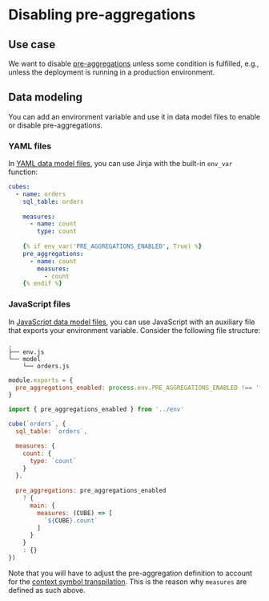 # Disabling pre-aggregations

## Use case

We want to disable [pre-aggregations][ref-pre-aggs] unless some condition is
fulfilled, e.g., unless the deployment is running in a production environment.

## Data modeling

You can add an environment variable and use it in data model files to enable or
disable pre-aggregations.

### YAML files

In [YAML data model files][ref-env-vars-recipe-yaml], you can use Jinja with the
built-in `env_var` function:

```yaml filename="model/orders.yml"
cubes:
  - name: orders
    sql_table: orders
 
    measures:
      - name: count
        type: count
    
    {% if env_var('PRE_AGGREGATIONS_ENABLED', True) %}
    pre_aggregations:
      - name: count
        measures:
          - count
    {% endif %}
```

### JavaScript files

In [JavaScript data model files][ref-env-vars-recipe-js], you can use JavaScript
with an auxiliary file that exports your environment variable. Consider the
following file structure:

```tree
.
├── env.js
└── model
    └── orders.js
```

```javascript filename="env.js"
module.exports = {
  pre_aggregations_enabled: process.env.PRE_AGGREGATIONS_ENABLED !== 'false'
}
```

```javascript filename="model/orders.js"
import { pre_aggregations_enabled } from '../env'

cube(`orders`, {
  sql_table: `orders`,

  measures: {
    count: {
      type: `count`
    }
  },
  
  pre_aggregations: pre_aggregations_enabled
    ? {
      main: {
        measures: (CUBE) => [
          `${CUBE}.count`
        ]
      }
    }
    : {}
})
```

Note that you will have to adjust the pre-aggregation definition to account for
the [context symbol transpilation][ref-context-symbols-transpilation]. This is
the reason why `measures` are defined as such above.


[ref-pre-aggs]: /product/caching#pre-aggregations
[ref-env-vars-recipe-yaml]: /guides/recipes/code-reusability/environment-variables#yaml-files
[ref-env-vars-recipe-js]: /guides/recipes/code-reusability/environment-variables#javascript-files
[ref-context-symbols-transpilation]: /product/data-modeling/dynamic/schema-execution-environment#context-symbols-transpile
